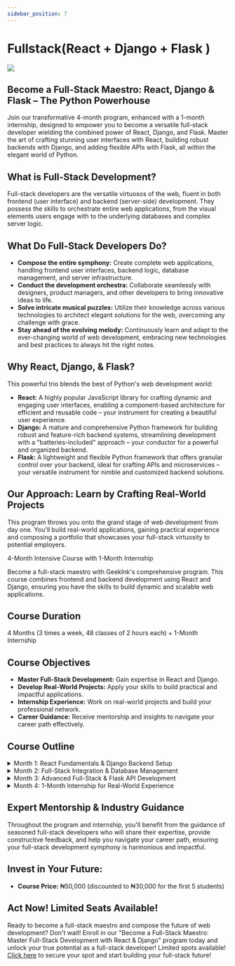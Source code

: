 ```yaml
---
sidebar_position: 7
---
```


# Fullstack(React + Django + Flask )

![](../img/djangoReact.png)

## Become a Full-Stack Maestro: React, Django & Flask – The Python Powerhouse

Join our transformative 4-month program, enhanced with a 1-month internship, designed to empower you to become a versatile full-stack developer wielding the combined power of React, Django, and Flask. Master the art of crafting stunning user interfaces with React, building robust backends with Django, and adding flexible APIs with Flask, all within the elegant world of Python.

## What is Full-Stack Development?
Full-stack developers are the versatile virtuosos of the web, fluent in both frontend (user interface) and backend (server-side) development. They possess the skills to orchestrate entire web applications, from the visual elements users engage with to the underlying databases and complex server logic.

## What Do Full-Stack Developers Do?
- **Compose the entire symphony:** Create complete web applications, handling frontend user interfaces, backend logic, database management, and server infrastructure.
- **Conduct the development orchestra:** Collaborate seamlessly with designers, product managers, and other developers to bring innovative ideas to life.
- **Solve intricate musical puzzles:** Utilize their knowledge across various technologies to architect elegant solutions for the web, overcoming any challenge with grace.
- **Stay ahead of the evolving melody:** Continuously learn and adapt to the ever-changing world of web development, embracing new technologies and best practices to always hit the right notes.

## Why React, Django, & Flask?
This powerful trio blends the best of Python's web development world:
- **React:** A highly popular JavaScript library for crafting dynamic and engaging user interfaces, enabling a component-based architecture for efficient and reusable code – your instrument for creating a beautiful user experience.
- **Django:** A mature and comprehensive Python framework for building robust and feature-rich backend systems, streamlining development with a "batteries-included" approach – your conductor for a powerful and organized backend.
- **Flask:** A lightweight and flexible Python framework that offers granular control over your backend, ideal for crafting APIs and microservices – your versatile instrument for nimble and customized backend solutions.

## Our Approach: Learn by Crafting Real-World Projects
This program throws you onto the grand stage of web development from day one. You'll build real-world applications, gaining practical experience and composing a portfolio that showcases your full-stack virtuosity to potential employers.

4-Month Intensive Course with 1-Month Internship

Become a full-stack maestro with GeekInk's comprehensive program. This course combines frontend and backend development using React and Django, ensuring you have the skills to build dynamic and scalable web applications.

## Course Duration

4 Months (3 times a week, 48 classes of 2 hours each) + 1-Month Internship

## Course Objectives

- **Master Full-Stack Development:** Gain expertise in React and Django.
- **Develop Real-World Projects:** Apply your skills to build practical and impactful applications.
- **Internship Experience:** Work on real-world projects and build your professional network.
- **Career Guidance:** Receive mentorship and insights to navigate your career path effectively.

## Course Outline

<details>
  <summary>Month 1: React Fundamentals & Django Backend Setup</summary>
  - **Project:** Build a blog platform with dynamic content, user authentication, comment functionality, and an administrative dashboard.
  - **Skills:** HTML, CSS, JavaScript, React components, props, state, Django models, views, templates, forms, authentication, authorization.
</details>

<details>
  <summary>Month 2: Full-Stack Integration & Database Management</summary>
  - **Project:** Develop a social media application with user profiles, posts, likes, comments, and real-time notifications.
  - **Skills:** React Router, state management, API integration with Django REST framework, database design and management with PostgreSQL, data validation, security best practices.
</details>

<details>
  <summary>Month 3: Advanced Full-Stack & Flask API Development</summary>
  - **Project:** Build an e-commerce platform with product listings, shopping cart, secure payment integration, and a Flask-powered API for mobile app integration.
  - **Skills:** Advanced React patterns, testing, Django Class-Based Views, Django Channels for real-time features, Flask API design and development, microservices architecture.
</details>

<details>
  <summary>Month 4: 1-Month Internship for Real-World Experience</summary>
  - **Gain hands-on experience:** Perform on the grand stage of a real-world company, applying your full-stack skills alongside experienced developers.
  - **Build your network:** Harmonize with industry professionals and gain invaluable insights into the job market and potential career opportunities.
  - **Polish your resume and portfolio:** Fine-tune your credentials and stand out to potential employers with real-world project experience – the ultimate showcase of your skills.
</details>

## Expert Mentorship & Industry Guidance

Throughout the program and internship, you'll benefit from the guidance of seasoned full-stack developers who will share their expertise, provide constructive feedback, and help you navigate your career path, ensuring your full-stack development symphony is harmonious and impactful.

## Invest in Your Future:

- **Course Price:** ₦50,000 (discounted to ₦30,000 for the first 5 students)

## Act Now! Limited Seats Available!

Ready to become a full-stack maestro and compose the future of web development? Don't wait! Enroll in our "Become a Full-Stack Maestro: Master Full-Stack Development with React & Django" program today and unlock your true potential as a full-stack developer! Limited spots available! [Click here](#) to secure your spot and start building your full-stack future!